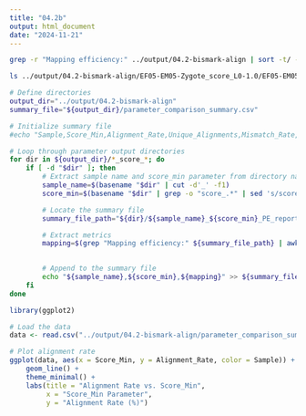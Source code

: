 ```yaml
---
title: "04.2b"
output: html_document
date: "2024-11-21"
---
```





```bash
grep -r "Mapping efficiency:" ../output/04.2-bismark-align | sort -t/ -k2,2
```










```bash
ls ../output/04.2-bismark-align/EF05-EM05-Zygote_score_L0-1.0/EF05-EM05-Zygote_L0-1.0_PE_report.txt


```






```bash
# Define directories
output_dir="../output/04.2-bismark-align"
summary_file="${output_dir}/parameter_comparison_summary.csv"

# Initialize summary file
#echo "Sample,Score_Min,Alignment_Rate,Unique_Alignments,Mismatch_Rate,Bisulfite_Efficiency" > ${summary_file}

# Loop through parameter output directories
for dir in ${output_dir}/*_score_*; do
    if [ -d "$dir" ]; then
        # Extract sample name and score_min parameter from directory name
        sample_name=$(basename "$dir" | cut -d'_' -f1)
        score_min=$(basename "$dir" | grep -o "score_.*" | sed 's/score_//; s/_/,/g')

        # Locate the summary file
        summary_file_path="${dir}/${sample_name}_${score_min}_PE_report.txt"

        # Extract metrics
        mapping=$(grep "Mapping efficiency:" ${summary_file_path} | awk '{print "mapping efficiency ", $3}')
        

        # Append to the summary file
        echo "${sample_name},${score_min},${mapping}" >> ${summary_file}
    fi
done

```




```r
library(ggplot2)

# Load the data
data <- read.csv("../output/04.2-bismark-align/parameter_comparison_summary.csv", sep = ",", header = TRUE)

# Plot alignment rate
ggplot(data, aes(x = Score_Min, y = Alignment_Rate, color = Sample)) +
    geom_line() +
    theme_minimal() +
    labs(title = "Alignment Rate vs. Score_Min",
         x = "Score_Min Parameter",
         y = "Alignment Rate (%)")
```

